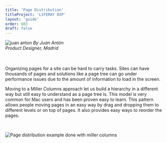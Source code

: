 ```yaml
---
title: 'Page Distribution'
titleProject: 'LIFERAY DXP'
layout: 'guide'
order: 603
draft: false
---
```



<Grid templateColumns="40px 1fr" autoRows="auto" gap="1rem">
	<Grid.Item>
		<img
			class="designerImg"
			src="/images/lexicon/headshots/anton-juan.jpg"
			alt="juan anton"
		/>
	</Grid.Item>
	<Grid.Item>
		<i class="designerInfo">
			By Juan Antón
			<br />
			Product Designer, Madrid
			<br />
			<br />
			<br />
		</i>
	</Grid.Item>
</Grid>

Organizing pages for a site can be hard to carry tasks. Sites can have thousands of pages and solutions like a page tree can go under performance issues due to the amount of information to load in the screen.

Moving to a Miller Columns approach let us build a hierarchy in a different way but still easy to understand as a page tree is. This model is very common for Mac users and has been proven easy to learn. This pattern allows people moving pages in an easy way by drag and dropping them to different levels or on top of pages. It also provides easy ways to reorder the pages.

<br />

![Page distribution example done with miller columns](/images/lexicon/examples/pageDistribution.jpg)
